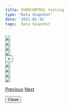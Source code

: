 ```yaml
---
title: EUROCONTROL testing
type: "Data Snapshot"
date: '2021-02-16'
tags:  Data Snapshot
---  
```


<div class="row" id="gallery" data-toggle="modal" data-target="#exampleModal">
  <div class="col-12 col-sm-6 col-lg-3"><img class="w-100" src="/images/ds/ds5.png" data-target="#carouselExample" data-slide-to="0">
  </div>
  <div class="col-12 col-sm-6 col-lg-3"><img class="w-100" src="/images/ds/ds5.png" data-target="#carouselExample" data-slide-to="1">
  </div>
  <div class="col-12 col-sm-6 col-lg-3"><img class="w-100" src="/images/ds/ds5.png" data-target="#carouselExample" data-slide-to="2">
  </div>
  <div class="col-12 col-sm-6 col-lg-3"><img class="w-100" src="/images/ds/ds5.png" data-target="#carouselExample" data-slide-to="3">
  </div>
</div>


<!-- Modal markup: https://getbootstrap.com/docs/4.4/components/modal/ -->
<div class="modal fade" id="exampleModal" tabindex="-1" role="dialog" aria-hidden="true">
<div class="modal-dialog" role="document">
<div class="modal-content">
<div class="modal-header">
<button type="button" class="close" data-dismiss="modal" aria-label="Close"><span aria-hidden="true">×</span></button>
</div>
<div class="modal-body">
        
<!-- Carousel markup: https://getbootstrap.com/docs/4.4/components/carousel/ -->
<div id="carouselExample" class="carousel slide" data-ride="carousel">
<div class="carousel-inner">
<div class="carousel-item active"><img class="d-block w-100" src="/images/ds/ds5.png"></div>
<div class="carousel-item"><img class="d-block w-100" src="/images/ds/ds5.png"></div>
<div class="carousel-item"><img class="d-block w-100" src="/images/ds/ds5.png"></div>
<div class="carousel-item"><img class="d-block w-100" src="/images/ds/ds5.png"></div>
</div>
<a class="carousel-control-prev" href="#carouselExample" role="button" data-slide="prev"><span class="carousel-control-prev-icon" aria-hidden="true"></span><span class="sr-only">Previous</span></a>
<a class="carousel-control-next" href="#carouselExample" role="button" data-slide="next"><span class="carousel-control-next-icon" aria-hidden="true"></span><span class="sr-only">Next</span></a>
</div></div>
<div class="modal-footer"><button type="button" class="btn btn-secondary" data-dismiss="modal">Close</button></div></div>
</div>
</div>